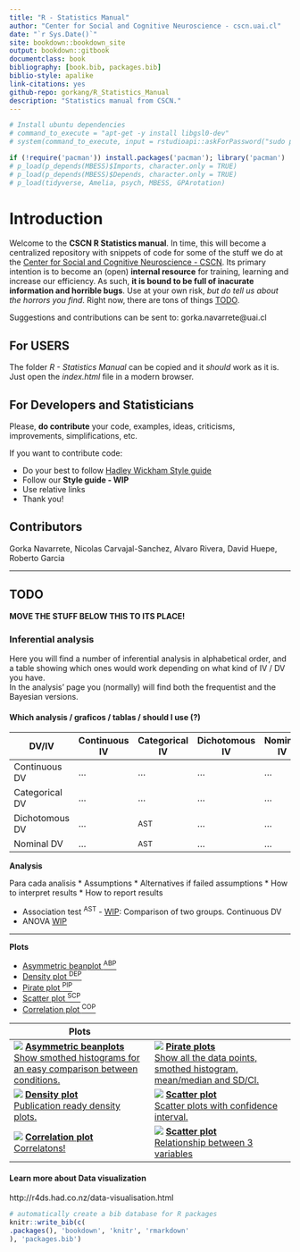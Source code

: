 ```yaml
--- 
title: "R - Statistics Manual"
author: "Center for Social and Cognitive Neuroscience - cscn.uai.cl"
date: "`r Sys.Date()`"
site: bookdown::bookdown_site
output: bookdown::gitbook
documentclass: book
bibliography: [book.bib, packages.bib]
biblio-style: apalike
link-citations: yes
github-repo: gorkang/R_Statistics_Manual
description: "Statistics manual from CSCN."
---
```

<!-- output: github_document  -->

```r
# Install ubuntu dependencies
# command_to_execute = "apt-get -y install libgsl0-dev"
# system(command_to_execute, input = rstudioapi::askForPassword("sudo password"))

```

```r
if (!require('pacman')) install.packages('pacman'); library('pacman')
# p_load(p_depends(MBESS)$Imports, character.only = TRUE)
# p_load(p_depends(MBESS)$Depends, character.only = TRUE)
# p_load(tidyverse, Amelia, psych, MBESS, GPArotation)
```


# Introduction
Welcome to the **CSCN R Statistics manual**. In time, this will become a centralized repository with snippets of code for some of the stuff we do at the [Center for Social and Cognitive Neuroscience - CSCN](http://cscn.uai.cl). Its primary intention is to become an (open) **internal resource** for training, learning and increase our efficiency. As such, **it is bound to be full of inacurate information and horrible bugs**. Use at your own risk, *but do tell us about the horrors you find*. Right now, there are tons of things [TODO].

Suggestions and contributions can be sent to: gorka.navarrete@uai.cl  


## For USERS  
The folder *R - Statistics Manual* can be copied and it *should* work as it is. Just open the *index.html* file in a modern browser.

## For Developers and Statisticians
Please, **do contribute** your code, examples, ideas, criticisms, improvements, simplifications, etc.  

If you want to contribute code: 

* Do your best to follow [Hadley Wickham Style guide](http://adv-r.had.co.nz/Style.html)
* Follow our **Style guide - WIP**
* Use relative links
* Thank you!

##  Contributors
Gorka Navarrete, Nicolas Carvajal-Sanchez, Alvaro Rivera, David Huepe, Roberto Garcia

***

## TODO

**MOVE THE STUFF BELOW THIS TO ITS PLACE!**

### Inferential analysis
Here you will find a number of inferential analysis in alphabetical order, and a table showing which ones would work depending on what kind of IV / DV you have.  
In the analysis' page you (normally) will find both the frequentist and the Bayesian versions.  

#### Which analysis / graficos / tablas / should I use (?)

DV/IV           | Continuous IV   | Categorical IV  | Dichotomous IV | Nominal IV
-------------   | -------------   | -------------   | -------------  | -------------  
Continuous DV   | ...             | ...             | ...            | ... 
Categorical DV  | ...             | ...             | ...            | ... 
Dichotomous DV  | ...             | ^AST^           | ...            | ...
Nominal     DV  | ...             | ^AST^           | ...            | ...

**Analysis**  

Para cada analisis
* Assumptions
* Alternatives if failed assumptions
* How to interpret results
* How to report results

* Association test ^AST^ - [WIP](association-test.html): Comparison of two groups. Continuous DV
* ANOVA [WIP](Estadistica-inferencial.html)

<!-- ## Regression -->
<!-- ### Loess regression -->
<!-- ### Logistic regression -->
<!-- *** -->
<!-- ## SEM -->
<!-- *** -->
<!-- # Bayesian -->
<!-- ## T-test -->
<!-- ## ANOVA -->
<!-- ## Regression -->

***  

**Plots**  

* [Asymmetric beanplot ^ABP^](Visualizar-datos.html#beanplot) 
* [Density plot ^DEP^](Visualizar-datos.html#density-plots)
* [Pirate plot ^PIP^](Visualizar-datos.html#Pirate-Plot)
* [Scatter plot ^SCP^](Visualizar-datos.html#scatterplot)
* [Correlation plot ^COP^](Visualizar-datos.html#correlation-plot)


Plots | 
-------------------------------------- | -------------------------------------- 
![](Images/Plots/Asymmetric_beanplot.png) [**Asymmetric beanplots** <BR>Show smothed histograms for an easy comparison between conditions.](Visualizar-datos.html#beanplot)| ![](Images/Plots/Pirate_plot.png)  [**Pirate plots** <BR>Show all the data points, smothed histogram, mean/median and SD/CI.](Visualizar-datos.html#Pirate-Plot)
![](Images/Plots/Density_plot.png) [**Density plot** <BR>Publication ready density plots.](Visualizar-datos.html#density-plots)| ![](Images/Plots/Scatter_plot.png) [**Scatter plot** <BR> Scatter plots with confidence interval.](Visualizar-datos.html#scatterplot)
![](Images/Plots/Correlation_plot.png) [**Correlation plot** <BR> Correlatons!](Visualizar-datos.html#correlation-plot) | ![](Images/Plots/Scatter_plot2.png) [**Scatter plot** <BR> Relationship between 3 variables](Visualizar-datos.html#scatterplot-con-3-variables)


#### Learn more about Data visualization
http://r4ds.had.co.nz/data-visualisation.html



```r
# automatically create a bib database for R packages
knitr::write_bib(c(
.packages(), 'bookdown', 'knitr', 'rmarkdown'
), 'packages.bib')
```